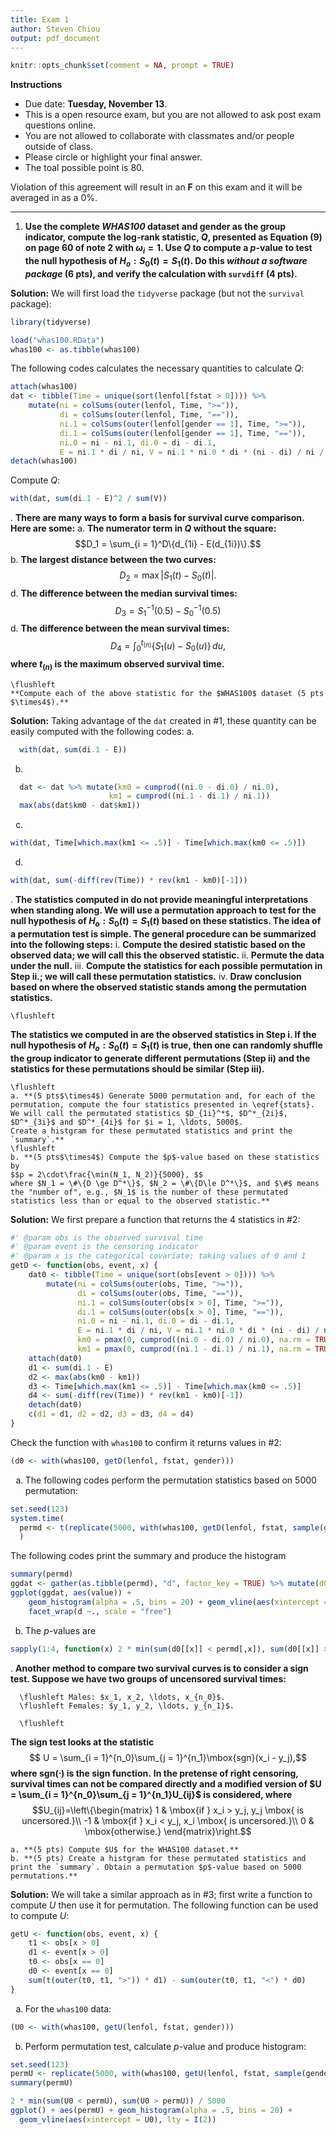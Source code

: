 ```yaml
---
title: Exam 1
author: Steven Chiou
output: pdf_document
---
```


```R
knitr::opts_chunk$set(comment = NA, prompt = TRUE)
```
**Instructions**

  * Due date: **Tuesday, November 13**.
  * This is a open resource exam, but you are not allowed to ask post exam questions online.
  * You are not allowed to collaborate with classmates and/or people outside of class.
  * Please circle or highlight your final answer. 
  * The toal possible point is 80.
  
Violation of this agreement will result in an **F** on this exam and it will be averaged in as a 0\%.
  
---

1. **Use the complete *WHAS100* dataset and gender as the group indicator, 
compute the log-rank statistic, $Q$, presented as Equation (9) on page 60 of note 2 with $\omega_i = 1$.
Use $Q$ to compute a $p$-value to test the null hypothesis of $H_o: S_0(t) = S_1(t)$.
Do this ___without a software package___ 
(6 pts), and verify the calculation with `survdiff` (4 pts).**

**Solution:**\newline
We will first load the `tidyverse` package (but not the `survival` package):
```R
library(tidyverse)
```
```R
load("whas100.RData")
whas100 <- as.tibble(whas100)
```

The following codes calculates the necessary quantities to calculate $Q$:
```R
attach(whas100)
dat <- tibble(Time = unique(sort(lenfol[fstat > 0]))) %>%
    mutate(ni = colSums(outer(lenfol, Time, ">=")),
           di = colSums(outer(lenfol, Time, "==")),
           ni.1 = colSums(outer(lenfol[gender == 1], Time, ">=")),
           di.1 = colSums(outer(lenfol[gender == 1], Time, "==")),
           ni.0 = ni - ni.1, di.0 = di - di.1,
           E = ni.1 * di / ni, V = ni.1 * ni.0 * di * (ni - di) / ni / ni / (ni - 1))
detach(whas100)
```
Compute $Q$:
```R
with(dat, sum(di.1 - E)^2 / sum(V))
```

\newpage
2. **There are many ways to form a basis for survival curve comparison.** \label{stats}
**Here are some:**
    a. **The numerator term in $Q$ without the square:**
    $$D_1 = \sum_{i = 1}^D\{d_{1i} - E(d_{1i})\}.$$
    b. **The largest distance between the two curves:**
    $$D_2 = \max|S_1(t) - S_0(t)|.$$
    d. **The difference between the median survival times:**
    $$D_3 = S_1^{-1}(0.5) - S_0^{-1}(0.5)$$
    d. **The difference between the mean survival times:**
    $$D_4 = \int_0^{t_{(n)}} \{S_1(u) - S_0(u)\}\,du,$$ **where $t_{(n)}$ is the maximum observed survival time.**
    
    \flushleft 
    **Compute each of the above statistic for the $WHAS100$ dataset (5 pts $\times4$).**


**Solution:**\newline
Taking advantage of the `dat` created in #1, these quantity can be easily computed with the following codes:
  a. 
```R
  with(dat, sum(di.1 - E))
```
  b. 
```R
  dat <- dat %>% mutate(km0 = cumprod((ni.0 - di.0) / ni.0),
                      km1 = cumprod((ni.1 - di.1) / ni.1))
  max(abs(dat$km0 - dat$km1))
```
  c. 
```R
with(dat, Time[which.max(km1 <= .5)] - Time[which.max(km0 <= .5)])
```  
  d.
```R
with(dat, sum(-diff(rev(Time)) * rev(km1 - km0)[-1]))
```

\newpage   
3. **The statistics computed in \eqref{stats} do not provide meaningful interpretations when standing along. 
We will use a permutation approach to test for the null hypothesis of $H_o: S_0(t) = S_1(t)$ based on these statistics.
The idea of a permutation test is simple. The general procedure can be summarized into the following steps:**
    i. **Compute the desired statistic based on the observed data; we will call this the observed statistic.**
    ii. **Permute the data under the null.**
    iii. **Compute the statistics for each possible permutation in Step ii.; we will call these permutation statistics.**
    iv. **Draw conclusion based on where the observed statistic stands among the permutation statistics.**
\newline

    \flushleft
  **The statistics we computed in \eqref{stats} are the observed statistics in Step i.
If the null hypothesis of $H_o: S_0(t) = S_1(t)$ is true, 
then one can randomly shuffle the group indicator to generate different permutations (Step ii) and the statistics for these permutations should be similar (Step iii).**
\newline

    \flushleft
    a. **(5 pts$\times4$) Generate 5000 permutation and, for each of the permutation, compute the four statistics presented in \eqref{stats}.
    We will call the permutated statistics $D_{1i}^*$, $D^*_{2i}$, $D^*_{3i}$ and $D^*_{4i}$ for $i = 1, \ldots, 5000$.
    Create a histgram for these permutated statistics and print the `summary`.**
    \flushleft
    b. **(5 pts$\times4$) Compute the $p$-value based on these statistics by 
    $$p = 2\cdot\frac{\min(N_1, N_2)}{5000}, $$
    where $N_1 = \#\{D \ge D^*\}$, $N_2 = \#\{D\le D^*\}$, and $\#$ means the "number of", e.g., $N_1$ is the number of these permutated statistics less than or equal to the observed statistic.**

\newpage

**Solution:**\newline
We first prepare a function that returns the 4 statistics in \#2:
```R
#' @param obs is the observed survival time
#' @param event is the censoring indicator
#' @param x is the categorical covariate; taking values of 0 and 1
getD <- function(obs, event, x) {
    dat0 <- tibble(Time = unique(sort(obs[event > 0]))) %>%
        mutate(ni = colSums(outer(obs, Time, ">=")),
               di = colSums(outer(obs, Time, "==")),
               ni.1 = colSums(outer(obs[x > 0], Time, ">=")),
               di.1 = colSums(outer(obs[x > 0], Time, "==")),
               ni.0 = ni - ni.1, di.0 = di - di.1,
               E = ni.1 * di / ni, V = ni.1 * ni.0 * di * (ni - di) / ni / ni / (ni - 1),
               km0 = pmax(0, cumprod((ni.0 - di.0) / ni.0), na.rm = TRUE), 
               km1 = pmax(0, cumprod((ni.1 - di.1) / ni.1), na.rm = TRUE))               
    attach(dat0)
    d1 <- sum(di.1 - E)
    d2 <- max(abs(km0 - km1))
    d3 <- Time[which.max(km1 <= .5)] - Time[which.max(km0 <= .5)]
    d4 <- sum(-diff(rev(Time)) * rev(km1 - km0)[-1])
    detach(dat0)
    c(d1 = d1, d2 = d2, d3 = d3, d4 = d4)
}
```

Check the function with `whas100` to confirm it returns values in \#2:
```R
(d0 <- with(whas100, getD(lenfol, fstat, gender)))
```
a. The following codes perform the permutation statistics based on 5000 permutation:
```R
set.seed(123)
system.time(
  permd <- t(replicate(5000, with(whas100, getD(lenfol, fstat, sample(gender)))))
  )
```
\newpage
The following codes print the summary and produce the histogram
```R
summary(permd)
ggdat <- gather(as.tibble(permd), "d", factor_key = TRUE) %>% mutate(d0 = unlist(d0[d]))
ggplot(ggdat, aes(value)) +
    geom_histogram(alpha = .5, bins = 20) + geom_vline(aes(xintercept = d0), lty = I(2)) + 
    facet_wrap(d ~., scale = "free")
```
  b. The $p$-values are
```R
sapply(1:4, function(x) 2 * min(sum(d0[[x]] < permd[,x]), sum(d0[[x]] > permd[,x])) / 5000)
```
\newpage   
4. **Another method to compare two survival curves is to consider a sign test. 
Suppose we have two groups of uncensored survival times:**

      \flushleft Males: $x_1, x_2, \ldots, x_{n_0}$.
      \flushleft Females: $y_1, y_2, \ldots, y_{n_1}$.

      \flushleft
  **The sign test looks at the statistic**
$$ U = \sum_{i = 1}^{n_0}\sum_{j = 1}^{n_1}\mbox{sgn}(x_i - y_j),$$
  **where $\mbox{sgn}(\cdot)$ is the sign function.** 
  **In the pretense of right censoring, survival times can not be compared directly and a modified version of $U = \sum_{i = 1}^{n_0}\sum_{j = 1}^{n_1}U_{ij}$ is considered, where**
$$U_{ij}=\left\{\begin{matrix}
1 & \mbox{if } x_i > y_j, y_j \mbox{ is uncersored.}\\
-1 & \mbox{if } x_i < y_j, x_i \mbox{ is uncersored.}\\ 
0 & \mbox{otherwise.} 
\end{matrix}\right.$$

    a. **(5 pts) Compute $U$ for the WHAS100 dataset.**
    b. **(5 pts) Create a histgram for these permutated statistics and print the `summary`. Obtain a permutation $p$-value based on 5000 permutations.**
    
    
**Solution:**\newline
We will take a similar approach as in \#3; first write a function to compute $U$ then use it for permutation.
The following function can be used to compute $U$:
```R
getU <- function(obs, event, x) {
    t1 <- obs[x > 0]
    d1 <- event[x > 0]
    t0 <- obs[x == 0]
    d0 <- event[x == 0]
    sum(t(outer(t0, t1, ">")) * d1) - sum(outer(t0, t1, "<") * d0)    
}
```
a. For the `whas100` data:
```R
(U0 <- with(whas100, getU(lenfol, fstat, gender)))
```
b. Perform permutation test, calculate $p$-value and produce histogram:
```R
set.seed(123)
permU <- replicate(5000, with(whas100, getU(lenfol, fstat, sample(gender))))
summary(permU)

2 * min(sum(U0 < permU), sum(U0 > permU)) / 5000
ggplot() + aes(permU) + geom_histogram(alpha = .5, bins = 20) + 
  geom_vline(aes(xintercept = U0), lty = I(2))
```